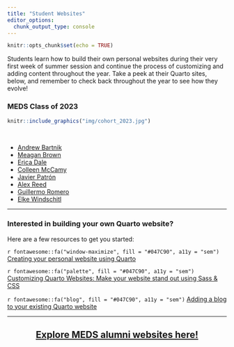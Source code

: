 ```yaml
---
title: "Student Websites"
editor_options: 
  chunk_output_type: console
---
```


```r
knitr::opts_chunk$set(echo = TRUE)
```

Students learn how to build their own personal websites during their very first week of summer session and continue the process of customizing and adding content throughout the year. Take a peek at their Quarto sites, below, and remember to check back throughout the year to see how they evolve!

### MEDS Class of 2023

```r
knitr::include_graphics("img/cohort_2023.jpg")
```

<br>

- [Andrew Bartnik](https://andrewbartnik.github.io/)
- [Meagan Brown](https://meaganbrown.github.io/)
- [Erica Dale](https://ericamarie9016.github.io/)
- [Colleen McCamy](https://colleenmccamy.github.io/)
- [Javier Patrón](https://javipatron.github.io/)
- [Alex Reed](https://reedalexandria.github.io/)
- [Guillermo Romero](https://romero61.github.io/)
- [Elke Windschitl](https://elkewind.github.io/)

---

### Interested in building your own Quarto website?
 
Here are a few resources to get you started:

`r fontawesome::fa("window-maximize", fill = "#047C90", a11y = "sem")` [Creating your personal website using Quarto](https://ucsb-meds.github.io/creating-quarto-websites/)

`r fontawesome::fa("palette", fill = "#047C90", a11y = "sem")` [Customizing Quarto Websites: Make your website stand out using Sass & CSS](https://ucsb-meds.github.io/customizing-quarto-websites/#/title-slide)

`r fontawesome::fa("blog", fill = "#047C90", a11y = "sem")` [Adding a blog to your existing Quarto website](https://samanthacsik.github.io/posts/2022-10-24-quarto-blogs/)

---

<h2 align="center">[Explore MEDS alumni websites here!](alumni_websites.html)</h2>

